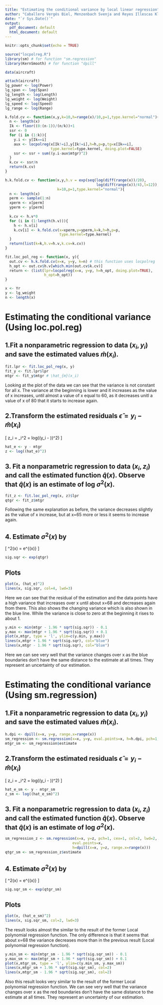 ```yaml
---
title: "Estimating the conditional variance by local linear regression"
author: "Caballero Vergés Biel, Menzenbach Svenja and Reyes Illescas Kleber Enrique"
date: "`r Sys.Date()`"
output:
  pdf_document: default
  html_document: default
---
```


```r
knitr::opts_chunk$set(echo = TRUE)
```

```r
source("locpolreg.R")
library(sm) # for function "sm.regression"
library(KernSmooth) # for function "dpill"
```

```r
data(aircraft)

attach(aircraft)
lg_power <- log(Power)
lg_span <- log(Span)
lg_length <- log(Length)
lg_weight <- log(Weight)
lg_speed <- log(Speed)
lg_range <- log(Range)

```


```r
k.fold.cv <- function(x,y,k=10,h=range(x)/10,p=1,type.kernel="normal"){
  n <- length(x)
  Ik <- floor((0:(n-1))/(n/k))+1
  ssr <- 0
  for (i in (1:k)){
    y.i <- y[Ik==i]
    aux <- locpolreg(x[Ik!=i],y[Ik!=i],h=h,p=p,tg=x[Ik==i],
                     type.kernel=type.kernel, doing.plot=FALSE)
    ssr <- ssr + sum((y.i-aux$mtgr)^2)
  }
  k.cv <- ssr/n
  return(k.cv)
}

h.k.fold.cv <- function(x,y,h.v = exp(seq(log(diff(range(x))/20),
                                          log(diff(range(x))/4),l=12)), 
                        k=10,p=1,type.kernel="normal"){
  n <- length(x)
  perm <- sample(1:n)
  xperm <- x[perm]
  yperm <- y[perm]
  
  k.cv <- h.v*0
  for (i in (1:length(h.v))){
    h <- h.v[i]
    k.cv[i] <- k.fold.cv(x=xperm,y=yperm,k=k,h=h,p=p,
                         type.kernel=type.kernel)
  }
  return(list(k=k,h.v=h.v,k.cv=k.cv))
}
```


```r
fit.loc_pol_reg <- function(x, y){
  out.cv <- h.k.fold.cv(x=x, y=y, k=n) # this function uses locpolreg
  h_opt <- out.cv$h.v[which.min(out.cv$k.cv)]
  return <- (list(lpr=locpolreg(x=x, y=y, h=h_opt, doing.plot=TRUE), 
                  h_opt=h_opt))
}
```

```r
x <- Yr
y <- lg_weight
n <- length(x)
```

# Estimating the conditional variance (Using loc.pol.reg)

## 1.Fit a nonparametric regression to data $(x_i, y_i)$ and save the estimated values $\hat{m}(x_i)$.
```r
fit.lpr <- fit.loc_pol_reg(x, y)
fit_y <- fit.lpr$lpr
mtgr <- fit_y$mtgr # \hat_{m}(x_i)

```
Looking at the plot of the data we can see that the variance is not constant for all x. The variance at the beginning is lower and it increases as the value of x increases, until almost a value of x equal to 60, as it decreases unitl a value of x of 80 that it starts to increase again.

## 2.Transform the estimated residuals $\hat{\epsilon} = y_i - \hat{m}(x_i)$
\[
z_i = \log \epsilon_i^2 = log((y_i - \hat{x_i}))^2)
\] 
```r
hat_e <- y - mtgr
z <- log((hat_e)^2)
```

## 3. Fit a nonparametric regression to data $(x_i, z_i)$ and call the estimated function $\hat{q}(x)$. Observe that $\hat{q}(x)$ is an estimate of log $\sigma^2(x)$.
```r
fit_z <- fit.loc_pol_reg(x, z)$lpr
qtgr <- fit_z$mtgr
```
Following the same explanation as before, the variance decreases slightly as the value of x increase, but at x=65 more or less it seems to increase again.


## 4. Estimate $\sigma^2(x)$ by 
\[
\hat{\sigma}^2(x) = e^{\hat{q}(x)}
\]
```r
sig.sqr <- exp(qtgr)
```

## Plots
```r
plot(x, (hat_e)^2)
lines(x, sig.sqr, col=4, lwd=3)
```
Here we can see that the residual of the estimation and the data points have a high variance that increases over x until about x=68 and decreases again from there. This also shows the changing variance which is also shown in the blue line. While the variance is close to zero at the beginning it rises to about 1.

```r
y.min <- min(mtgr - 1.96 * sqrt(sig.sqr)) - 0.1
y.max <- max(mtgr + 1.96 * sqrt(sig.sqr)) + 0.1
plot(x,mtgr, type = 'l', ylim=c(y.min, y.max))
lines(x,mtgr + 1.96 * sqrt(sig.sqr), col="blue")
lines(x,mtgr - 1.96 * sqrt(sig.sqr), col="blue")
```
Here we can see very well that the variance changes over x as the blue boundaries don't have the same distance to the estimate at all times. They represent an uncertainty of our estimation.


# Estimating the conditional variance (Using sm.regression)

## 1.Fit a nonparametric regression to data $(x_i, y_i)$ and save the estimated values $\hat{m}(x_i)$.
```r
h.dpi <- dpill(x=x, y=y, range.x=range(x))
sm_regression <- sm.regression(x=x, y=y, eval.points=x, h=h.dpi, pch=1, cex=1, col=2, lwd=2)
mtgr_sm <- sm_regression$estimate
```

## 2.Transform the estimated residuals $\hat{\epsilon} = y_i - \hat{m}(x_i)$
\[
z_i = \log \epsilon_i^2 = log((y_i - \hat{x_i}))^2)
\] 
```r
hat_e_sm <- y - mtgr_sm
z_sm <- log((hat_e_sm)^2)
```

## 3. Fit a nonparametric regression to data $(x_i, z_i)$ and call the estimated function $\hat{q}(x)$. Observe that $\hat{q}(x)$ is an estimate of log $\sigma^2(x)$.
```r
sm_regression_z <- sm.regression(x=x, y=z, pch=1, cex=1, col=2, lwd=2,
                               eval.points=x, 
                               h=dpill(x=x, y=z, range.x=range(x)))
qtgr_sm <- sm_regression_z$estimate
```

## 4. Estimate $\sigma^2(x)$ by 
\[
\hat{\sigma}^2(x) = e^{\hat{q}(x)}
\]
```r
sig.sqr_sm <- exp(qtgr_sm)
```

## Plots
```r
plot(x, (hat_e_sm)^2)
lines(x, sig.sqr_sm, col=2, lwd=3)
```
The result looks almost the similar to the result of the former Local polynomial regression function. The only difference is that it seems that about x=68 the variance decreases more than in the previous result (Local polynomial regression function).

```r
y.min_sm <- min(mtgr_sm - 1.96 * sqrt(sig.sqr_sm)) - 0.1
y.max_sm <- max(mtgr_sm + 1.96 * sqrt(sig.sqr_sm)) + 0.1
plot(x,mtgr_sm, type = 'l', ylim=c(y.min_sm, y.max_sm))
lines(x,mtgr_sm + 1.96 * sqrt(sig.sqr_sm), col=2)
lines(x,mtgr_sm - 1.96 * sqrt(sig.sqr_sm), col=2)
```

Also this result looks very similar to the result of the former Local polynomial regression function. We can see very well that the variance changes over x as the red boundaries don't have the same distance to the estimate at all times. They represent an uncertainty of our estimation.

